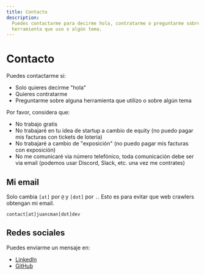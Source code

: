 ```yaml
---
title: Contacto
description:
  Puedes contactarme para decirme hola, contratarme o preguntarme sobre alguna
  herramienta que uso o algún tema.
---
```


# Contacto

Puedes contactarme si:

- Solo quieres decirme "hola"
- Quieres contratarme
- Preguntarme sobre alguna herramienta que utilizo o sobre algún tema

Por favor, considera que:

- No trabajo gratis
- No trabajaré en tu idea de startup a cambio de equity (no puedo pagar mis
  facturas con tickets de lotería)
- No trabajaré a cambio de "exposición" (no puedo pagar mis facturas con
  exposición)
- No me comunicaré via número telefónico, toda comunicación debe ser via email
  (podemos usar Discord, Slack, etc. una vez me contrates)

## Mi email

Solo cambia `[at]` por `@` y `[dot]` por `.`. Esto es para evitar que web
crawlers obtengan mi email.

```
contact[at]juancman[dot]dev
```

## Redes sociales

Puedes enviarme un mensaje en:

- [LinkedIn](https://www.linkedin.com/in/juancmandev)
- [GitHub](https://github.com/juancmandev)
